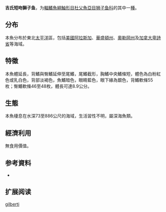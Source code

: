 {{Speciesbox
| name = 吉氏短吻獅子魚
| status = NE
| status_system = 
| image = 
| genus = Careproctus
| species = gilberti
| authority = [[Burke|Burke]], 1912
| synonyms = *''Liparis osborni''<br /><small>Townsend & Nichols, 1925</small>
}}

'''吉氏短吻獅子鱼'''，为[[輻鰭魚綱|輻鰭魚綱]][[鮋形目|鮋形目]][[杜父魚亞目|杜父魚亞目]][[狮子鱼科|狮子鱼科]]的其中一[[種|種]]。

==分布==
本魚分布於東北[[太平洋|太平洋]]區，包括[[美國|美國]][[阿拉斯加|阿拉斯加]]、[[華盛頓州|華盛頓州]]、[[奧勒岡州|奧勒岡州]]及[[加拿大|加拿大]][[卑詩省|卑詩省]]等海域。

==特徵==
本魚體延長，背鰭與臀鰭延伸至尾鰭，尾鰭截形，胸鰭中央鰭條短，體色為白粉紅色或乳白色，背部淡褐色，魚鰭暗色，眼睛藍色，眼下緣為銀色，背鰭軟條55枚；臀鰭軟條46至48枚，體長可達8.9公分。

==生態==
本魚棲息在水深73至886公尺的海域，生活習性不明，屬深海魚類。

==經濟利用==
無食用價值。

== 参考資料 ==
*{{FishBase_species|genus=Careproctus|species=gilberti|year=2011|month=12}}

== 扩展阅读 ==
{{refbegin}}
{{wikispecies-inline|Careproctus gilberti|吉氏短吻獅子魚}}
{{refend}}
{{Taxonbar|from=Q5596006}}

[[Category:吻獅子魚属|gilberti]]


{{鮋形目小作品}}